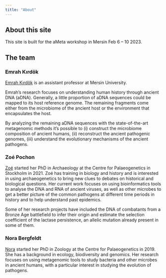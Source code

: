 ```yaml
---
title: "About"
---
```


## About this site

This site is built for the aMeta workshop in Mersin Feb 6 – 10 2023.

## The team

### Emrah Kırdök
[Emrah Kırdök](https://scholar-google-se.ezp.sub.su.se/citations?user=BUj9itoAAAAJ&hl=sv&oi=ao) is an assistant professor at Mersin University. 

Emrah's research focuses on understanding human history through ancient DNA (aDNA). Generally, a little proportion of aDNA sequences could be mapped to its host reference genome. The remaining fragments come either from the microbiome of the ancient host or the environment that encapsulates the host.

By analyzing the remaining aDNA sequences with the state-of-the-art metagenomic methods it's possible to (i) construct the microbiome composition of ancient humans, (ii) reconstruct the ancient pathogenic genomes, (iii) understand the evolutionary mechanisms of the ancient pathogens.



### Zoé Pochon

[Zoé](http://palaeogenetics.com/zp/) started her PhD in Archaeology at the Centre for Palaeogenetics in Stockholm in 2021. Zoé has training in biology and history and is interested in using archaeogenetics to bring new clues to debates on historical and biological questions. Her current work focuses on using bioinformatics tools to analyse the DNA and RNA of ancient viruses, as well as other microbes to get a better picture of the common pathogens at different time periods in history and to help understand past epidemics.

Some of her research projects have included the DNA of combatants from a Bronze Age battlefield to infer their origin and estimate the selection coefficient of the lactase persistence, an allelic mutation already present in some of them. 

### Nora Bergfeldt

[Nora](http://palaeogenetics.com/nora-bergfeldt-2/) started her PhD in Zoology at the Centre for Palaeogenetics in 2019. She has a background in ecology, biodiversity and genomics. Her research focuses on using metagenomic tools to study bacteria and other microbes in ancient humans, with a particular interest in studying the evolution of pathogens.
